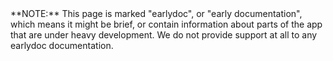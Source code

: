 
<Callout type="info">
	**NOTE:** This page is marked "earlydoc", or "early documentation", which means it might
	be brief, or contain information about parts of the app that are under heavy development. 
	We do not provide support at all to any earlydoc documentation. 
</Callout>

